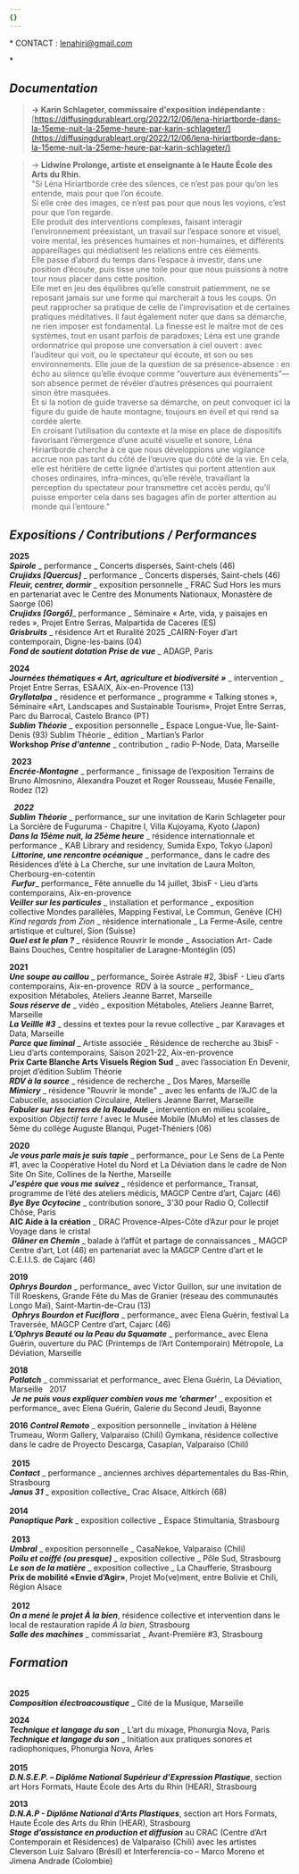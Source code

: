 ```yaml
---
{}
---
```

\* CONTACT : [lenahiri@gmail.com](mailto:lenahiri@gmail.com)

\* <PdfLink label="-> PORTFOLIO <-" file="/files/about/portfolio_lena_hiriartborde_2024.pdf" />

## *Documentation*&#x20;

> **→ Karin Schlageter, commissaire d'exposition indépendante :** [https://diffusingdurableart.org/2022/12/06/lena-hiriartborde-dans-la-15eme-nuit-la-25eme-heure-par-karin-schlageter/](https://diffusingdurableart.org/2022/12/06/lena-hiriartborde-dans-la-15eme-nuit-la-25eme-heure-par-karin-schlageter/)

> → **Lidwine Prolonge, artiste et enseignante à le Haute École des Arts du Rhin.**\
> &#x20;          "Si Léna Hiriartborde crée des silences, ce n’est pas pour qu’on les entende, mais pour que l’on écoute.\
> Si elle crée des images, ce n’est pas pour que nous les voyions, c’est pour que l’on regarde.\
> Elle produit des interventions complexes, faisant interagir l’environnement préexistant, un travail sur l’espace sonore et visuel, voire mental, les présences humaines et non-humaines, et différents appareillages qui médiatisent les relations entre ces éléments.\
> Elle passe d’abord du temps dans l’espace à investir, dans une position d’écoute, puis tisse une toile pour que nous puissions à notre tour nous placer dans cette position.\
> Elle met en jeu des équilibres qu’elle construit patiemment, ne se reposant jamais sur une forme qui marcherait à tous les coups. On peut rapprocher sa pratique de celle de l’improvisation et de certaines pratiques méditatives. Il faut également noter que dans sa démarche, ne rien imposer est fondamental. La finesse est le maître mot de ces systèmes, tout en usant parfois de paradoxes; Léna est une grande ordonnatrice qui propose une conversation à ciel ouvert : avec l’auditeur qui voit, ou le spectateur qui écoute, et son ou ses environnements. Elle joue de la question de sa présence-absence : en écho au silence qu’elle évoque comme “ouverture aux évènements”— son absence permet de révéler d’autres présences qui pourraient sinon être masquées.\
> Et si la notion de guide traverse sa démarche, on peut convoquer ici la figure du guide de haute montagne, toujours en éveil et qui rend sa cordée alerte.\
> En croisant l’utilisation du contexte et la mise en place de dispositifs favorisant l’émergence d’une acuité visuelle et sonore, Léna Hiriartborde cherche à ce que nous développions une vigilance accrue non pas tant du côté de l’œuvre que du côté de la vie. En cela, elle est héritière de cette lignée d’artistes qui portent attention aux choses ordinaires, infra-minces, qu’elle révèle, travaillant la perception du spectateur pour transmettre cet accès perdu, qu’il puisse emporter cela dans ses bagages afin de porter attention au monde qui l’entoure."

## *Expositions / Contributions / Performances*

**2025** \
***Spirole*** \_ performance \_ Concerts dispersés, Saint-chels (46) \
***Crujidxs \[Quercus]*** \_ performance \_ Concerts dispersés, Saint-chels (46) \
***Fleuir, centrer, dormir*** \_ exposition personnelle \_ FRAC Sud Hors les murs en partenariat avec le Centre des Monuments Nationaux, Monastère de Saorge (06) \
***Crujidxs \[Gorgô]***\_ performance \_ Séminaire « Arte, vida, y paisajes en redes », Projet Entre Serras, Malpartida de Caceres (ES)\
***Grisbruits*** \_ résidence Art et Ruralité 2025 \_CAIRN-Foyer d’art contemporain, Digne-les-bains (04)\
***Fond de soutient dotation Prise de vue*** \_ ADAGP, Paris

**2024** \
***Journées thématiques « Art, agriculture et biodiversité »*** \_ intervention \_  Projet Entre Serras, ESAAIX, Aix-en-Provence (13) \
***Gryllotalpa*** \_ résidence et performance \_ programme « Talking stones », Séminaire «Art, Landscapes and Sustainable Tourism», Projet Entre Serras, Parc du Barrocal, Castelo Branco (PT)\
***Sublim Théorie*** \_ exposition personnelle \_ Espace Longue-Vue, Île-Saint-Denis (93) Sublim Théorie \_ édition \_ Martian’s Parlor\
**Workshop *Prise d'antenne*** \_ contribution \_ radio P-Node, Data, Marseille

 **2023** \
***Encrée-Montagne*** \_ performance \_ finissage de l’exposition Terrains de Bruno Almosnino, Alexandra Pouzet et Roger Rousseau, Musée Fenaille, Rodez (12)

  ***2022***  \
***Sublim Théorie*** \_ performance\_ sur une invitation de Karin Schlageter pour La Sorcière de Fuguruma - Chapitre I, Villa Kujoyama, Kyoto (Japon) \
***Dans la 15ème nuit, la 25ème heure*** \_ résidence internationnale et performance \_ KAB Library and residency, Sumida Expo, Tokyo (Japon)\
 ***Littorine, une rencontre océanique*** \_ performance\_ dans le cadre des Résidences d’été à La Cherche, sur une invitation de Laura Molton, Cherbourg-en-cotentin\
 ***Furfur***\_ performance\_ Fête annuelle du 14 juillet, 3bisF - Lieu d’arts contemporains, Aix-en-provence\
***Veiller sur les particules*** \_ installation et performance \_ exposition collective Mondes parallèles, Mapping Festival, Le Commun, Genève (CH) *Kind regards from Zion* \_ résidence internationale \_ La Ferme-Asile, centre artistique et culturel, Sion (Suisse) \
***Quel est le plan ?*** \_ résidence Rouvrir le monde \_ Association Art- Cade Bains Douches, Centre hospitalier de Laragne-Montéglin (05)

**2021**  \
***Une soupe au caillou*** \_ performance\_ Soirée Astrale #2, 3bisF - Lieu d’arts contemporains, Aix-en-provence  RDV à la source \_ performance\_ exposition Métaboles, Ateliers Jeanne Barret, Marseille\
***Sous réserve de*** \_ vidéo \_ exposition Métaboles, Ateliers Jeanne Barret, Marseille\
***La Veillle #3*** \_ dessins et textes pour la revue collective \_ par Karavages et Data, Marseille\
***Parce que liminal*** \_ Artiste associée \_ Résidence de recherche au 3bisF - Lieu d’arts contemporains, Saison 2021-22, Aix-en-provence \
**Prix Carte Blanche Arts Visuels Région Sud** \_ avec l’association En Devenir, projet d’édition Sublim Théorie \
***RDV à la source*** \_ résidence de recherche \_ Dos Mares, Marseille \
***Mimicry*** \_ résidence "Rouvrir le monde" \_ avec les enfants de l’AJC de la Cabucelle, association Circulaire, Ateliers Jeanne Barret, Marseille \
***Fabuler sur les terres de la Roudoule*** \_ intervention en milieu scolaire\_ exposition *Objectif terre !* avec le Musée Mobile (MuMo) et les classes de 5ème du collège Auguste Blanqui, Puget-Théniers (06)

**2020**  \
***Je vous parle mais je suis tapie*** \_ performance\_ pour Le Sens de La Pente #1, avec la Coopérative Hotel du Nord et La Déviation dans le cadre de Non Site On Site, Collines de la Nerthe, Marseille \
***J’espère que vous me suivez*** \_ résidence et performance\_ Transat, programme de l’été des ateliers médicis, MAGCP Centre d’art, Cajarc (46) \
***Bye Bye Ocytocine*** \_ contribution sonore\_ 3'30 pour Radio O, Collectif Chôse, Paris \
**AIC Aide à la création** \_ DRAC Provence-Alpes-Côte d’Azur pour le projet Voyage dans le cristal \
 ***Glâner en Chemin*** \_ balade à l’affût et partage de connaissances \_ MAGCP Centre d’art, Lot (46) en partenariat avec la MAGCP Centre d’art et le C.E.I.I.S. de Cajarc (46)

**2019**  \
***Ophrys Bourdon*** \_ performance\_ avec Victor Guillon, sur une invitation de Till Roeskens, Grande Fête du Mas de Granier (réseau des communautés Longo Maï), Saint-Martin-de-Crau (13)\
 ***Ophrys Bourdon et Fuciflora*** \_ performance\_ avec Elena Guérin, festival La Traversée, MAGCP Centre d’art, Cajarc (46)  \
***L’Ophrys Beauté ou la Peau du Squamate*** \_ performance\_ avec Elena Guérin, ouverture du PAC (Printemps de l’Art Contemporain) Métropole, La Déviation, Marseille

**2018**  \
***Potlatch*** \_ commissariat et performance\_ avec Elena Guérin, La Déviation, Marseille   2017 \
 ***Je ne puis vous expliquer combien vous me ‘charmer’*** \_ exposition et performance\_ avec Elena Guérin, Galerie du Second Jeudi, Bayonne

**2016**
***Control Remoto*** \_ exposition personnelle \_ invitation à Hélène Trumeau, Worm Gallery, Valparaiso (Chili) Gymkana, résidence collective dans le cadre de Proyecto Descarga, Casaplan, Valparaiso (Chili) \
\
 **2015** \
***Contact*** \_ performance \_ anciennes archives départementales du Bas-Rhin, Strasbourg \
***Janus 31***  \_ exposition collective\_ Crac Alsace, Altkirch (68) \
\
**2014** \
***Panoptique Park*** \_ exposition collective \_ Espace Stimultania, Strasbourg \
\
 **2013** \
***Umbral*** \_ exposition personnelle \_ CasaNekoe, Valparaiso (Chili) \
***Poilu et coiffé (ou presque)*** \_ exposition collective \_ Pôle Sud, Strasbourg \
***Le son de la matière*** \_ exposition collective \_ La Chaufferie, Strasbourg \
**Prix de mobilité «Envie d’Agir»**, Projet Mo(ve)ment, entre Bolivie et Chili, Région Alsace \
\
 **2012** \
***On a mené le projet À la bien***, résidence collective et intervention dans le local de restauration rapide *À la bien*, Strasbourg \
***Salle des machines*** \_ commissariat \_ Avant-Première #3, Strasbourg

## *Formation*

\
**2025**\
***Composition électroacoustique*** \_ Cité de la Musique, Marseille

**2024**\
***Technique et langage du son*** \_ L’art du mixage, Phonurgia Nova, Paris\
***Technique et langage du son*** \_ Initiation aux pratiques sonores et radiophoniques, Phonurgia Nova, Arles\
\
**2015**\
***D.N.S.E.P. – Diplôme National Supérieur d’Expression Plastique***, section art Hors Formats, Haute École des Arts du Rhin (HEAR), Strasbourg

**2013** \
***D.N.A.P - Diplôme National d’Arts Plastiques***, section art Hors Formats, Haute École des Arts du Rhin (HEAR), Strasbourg\
***Stage d’assistance en production et diffusion*** au CRAC (Centre d’Art Contemporain et Résidences) de Valparaiso (Chili) avec les artistes Cleverson Luiz Salvaro (Brésil) et Interferencia-co – Marco Moreno et Jimena Andrade (Colombie)
